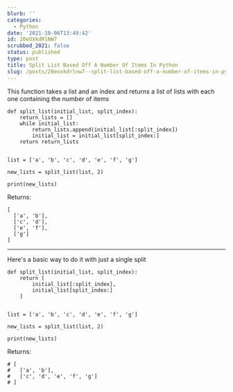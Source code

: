 ```yaml
---
blurb: ''
categories:
  - Python
date: '2021-10-06T13:49:42'
id: 20eOXkdRlNW7
scrubbed_2021: false
status: published
type: post
title: Split List Based Off A Number Of Items In Python
slug: /posts/20eoxkdrlnw7--split-list-based-off-a-number-of-items-in-python
---
```


This function takes a list and an index and returns a list of lists with each one containing the number of items

```pyhton3
def split_list(initial_list, split_index):
    return_lists = []
    while initial_list:
        return_lists.append(initial_list[:split_index])
        initial_list = initial_list[split_index:]
    return return_lists


list = ['a', 'b', 'c', 'd', 'e', 'f', 'g']

new_lists = split_list(list, 2)

print(new_lists)
```

Returns:

```
[
  ['a', 'b'],
  ['c', 'd'],
  ['e', 'f'], 
  ['g']
]
```


---


Here's a basic way to do it with just a single split

```
def split_list(initial_list, split_index):
    return [
        initial_list[:split_index],
        initial_list[split_index:]
    ]


list = ['a', 'b', 'c', 'd', 'e', 'f', 'g']

new_lists = split_list(list, 2)

print(new_lists)
```

Returns:

```
# [
#   ['a', 'b'], 
#   ['c', 'd', 'e', 'f', 'g']
# ]
```
